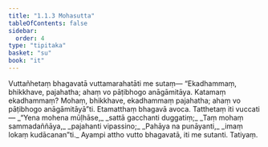 ```yaml
---
title: "1.1.3 Mohasutta"
tableOfContents: false
sidebar:
  order: 4
type: "tipitaka"
basket: "su"
book: "it"
---
```



<DynamicBreadcrumb />

<Division number="3" book="it" bookNo="18" page="196">

<Paragraph number="12" book="it">
Vuttañhetaṃ bhagavatā vuttamarahatāti me sutaṃ—
</Paragraph>

<Paragraph number="13" book="it">
“Ekadhammaṃ, bhikkhave, pajahatha; ahaṃ vo pāṭibhogo anāgāmitāya. Katamaṃ ekadhammaṃ? Mohaṃ, bhikkhave, ekadhammaṃ pajahatha; ahaṃ vo pāṭibhogo anāgāmitāyā”ti. Etamatthaṃ bhagavā avoca. Tatthetaṃ iti vuccati—
</Paragraph>

<Paragraph number="14" type="verses" book="it">
_“Yena mohena mūḷhāse,_  
_sattā gacchanti duggatiṃ;_  
_Taṃ mohaṃ sammadaññāya,_  
_pajahanti vipassino;_  
_Pahāya na punāyanti,_  
_imaṃ lokaṃ kudācanan”ti._  

</Paragraph>

<Paragraph number="15" book="it">
Ayampi attho vutto bhagavatā, iti me sutanti.

</Paragraph>
</Division>

<Paragraph number="16" type="center" book="it">
Tatiyaṃ.
</Paragraph>